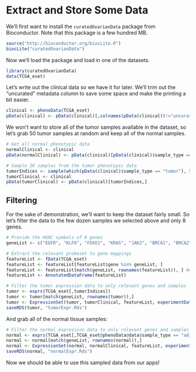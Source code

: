 Extract and Store Some Data
========================================================

We'll first want to install the `curatedOvarianData` package from Bioconductor. Note that this package is a few hundred MB.

```r
source("http://bioconductor.org/biocLite.R")
biocLite("curatedOvarianData")
```

Now we'll load the package and load in one of the datasets.

```r
library(curatedOvarianData)
data(TCGA_eset)
```

Let's write out the clinical data so we have it for later. We'll trim out the "uncurated" metadata column to save some space and make the printing a bit easier.

```r
clinical <- phenoData(TCGA_eset)
pData(clinical) <- pData(clinical)[,colnames(pData(clinical))!="uncurated_author_metadata"]
```

We won't want to store all of the tumor samples available in the dataset, so let's grab 50 tumor samples at random and keep all of the normal samples.

```r
# Get all normal phenotypic data
normalClinical <- clinical
pData(normalClinical) <- pData(clinical)[pData(clinical)$sample_type == "adjacentnormal",]

# Sample 20 samples from the tumor phenotypic data
tumorIndices <- sample(which(pData(clinical)$sample_type == "tumor"), 50)
tumorClinical <- clinical
pData(tumorClinical) <- pData(clinical)[tumorIndices,]
```

Filtering
---------

For the sake of demonstration, we'll want to keep the dataset fairly small. So let's filter the data to the few dozen samples we selected above and only 8 genes.

```r
# Provide the HGNC symbols of 8 genes
geneList <- c("EGFR", "KLF6", "FOXO1", "KRAS", "JAK2", "BRCA1", "BRCA2", "PPM1D")

# Extract the relevant probeset to gene mappings
featureList <- fData(TCGA_eset)
featureList <- featureList[featureList$gene %in% geneList, ]
featureList <- featureList[match(geneList, rownames(featureList)), ] #order
featureList <- AnnotatedDataFrame(featureList)

# Filter the tumor expression data to only relevant genes and samples
tumor <- exprs(TCGA_eset[,tumorIndices])
tumor <- tumor[match(geneList, rownames(tumor)),]
tumor <- ExpressionSet(tumor, tumorClinical, featureList, experimentData(TCGA_eset))
saveRDS(tumor, "tumorExpr.Rds")
```

And grab all of the normal tissue samples:

```r
# Filter the normal expression data to only relevant genes and samples
normal <- exprs(TCGA_eset[,TCGA_eset@phenoData@data$sample_type == "adjacentnormal"])
normal <- normal[match(geneList, rownames(normal)),]
normal <- ExpressionSet(normal, normalClinical, featureList, experimentData(TCGA_eset))
saveRDS(normal, "normalExpr.Rds")
```

Now we should be able to use this sampled data from our apps!

